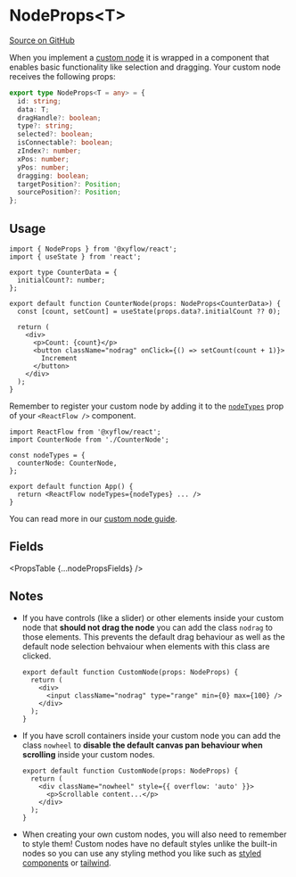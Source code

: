 
# NodeProps&lt;T>

[Source on GitHub](https://github.com/wbkd/react-flow/blob/f919cb152dd5a92ec3b4d7e4568ffe099bc2af39/packages/system/src/types/nodes.ts#L41)

When you implement a [custom node](/learn/customization/custom-nodes) it is
wrapped in a component that enables basic functionality like selection and
dragging. Your custom node receives the following props:

```ts
export type NodeProps<T = any> = {
  id: string;
  data: T;
  dragHandle?: boolean;
  type?: string;
  selected?: boolean;
  isConnectable?: boolean;
  zIndex?: number;
  xPos: number;
  yPos: number;
  dragging: boolean;
  targetPosition?: Position;
  sourcePosition?: Position;
};
```

## Usage

```tsx
import { NodeProps } from '@xyflow/react';
import { useState } from 'react';

export type CounterData = {
  initialCount?: number;
};

export default function CounterNode(props: NodeProps<CounterData>) {
  const [count, setCount] = useState(props.data?.initialCount ?? 0);

  return (
    <div>
      <p>Count: {count}</p>
      <button className="nodrag" onClick={() => setCount(count + 1)}>
        Increment
      </button>
    </div>
  );
}
```

Remember to register your custom node by adding it to the
[`nodeTypes`](/api-reference/react-flow#nodetypes) prop of your
`<ReactFlow />` component.

```tsx
import ReactFlow from '@xyflow/react';
import CounterNode from './CounterNode';

const nodeTypes = {
  counterNode: CounterNode,
};

export default function App() {
  return <ReactFlow nodeTypes={nodeTypes} ... />
}
```

You can read more in our [custom node guide](/learn/customization/custom-nodes).

## Fields

<PropsTable {...nodePropsFields} />

## Notes

- If you have controls (like a slider) or other elements inside your custom node
  that **should not drag the node** you can add the class `nodrag` to those elements.
  This prevents the default drag behaviour as well as the default node selection
  behvaiour when elements with this class are clicked.

  ```tsx
  export default function CustomNode(props: NodeProps) {
    return (
      <div>
        <input className="nodrag" type="range" min={0} max={100} />
      </div>
    );
  }
  ```

- If you have scroll containers inside your custom node you can add the class
  `nowheel` to **disable the default canvas pan behaviour when scrolling** inside
  your custom nodes.

  ```tsx
  export default function CustomNode(props: NodeProps) {
    return (
      <div className="nowheel" style={{ overflow: 'auto' }}>
        <p>Scrollable content...</p>
      </div>
    );
  }
  ```

- When creating your own custom nodes, you will also need to remember to style
  them! Custom nodes have no default styles unlike the built-in nodes so you
  can use any styling method you like such as
  [styled components](/examples/styling/styled-components) or
  [tailwind](/examples/styling/tailwind).
